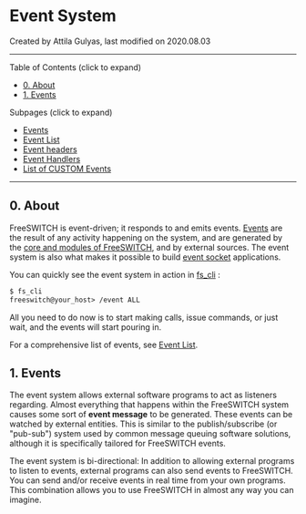 
# Event System 

 Created by  Attila Gulyas, last modified on 2020.08.03

---

Table of Contents (click to expand)

* [0\. About](#0-about)
* [1\. Events](#1-events)

Subpages (click to expand)

* [Events](./Events_32178330.mdx#0-about)
* [Event List](./Event-List_7143557.mdx#nat)
* [Event headers](./Event-headers_32178341.mdx#0-about)
* [Event Handlers](./Event-Handlers_32178263.mdx#0-about)
* [List of CUSTOM Events](./List-of-CUSTOM-Events_15139388.mdx#0-about)

---

## 0\. About

FreeSWITCH is event-driven; it responds to and emits events. [Events](./Events_32178330.mdx#0-about) are the result of any activity happening on the system, and are generated by the [core and modules of FreeSWITCH](../index.mdx#3-architecture), and by external sources. The event system is also what makes it possible to build [event socket](../Glossary_13173966.mdx#event-socket) applications.

You can quickly see the event system in action in [fs\_cli](../../Client-and-Developer-Interfaces/1048948.mdx#or) :

```xml
$ fs_cli
freeswitch@your_host> /event ALL
```

All you need to do now is to start making calls, issue commands, or just wait, and the events will start pouring in.

For a comprehensive list of events, see [Event List](./Event-List_7143557.mdx#nat).

## 1\. Events

The event system allows external software programs to act as listeners regarding. Almost everything that happens within the FreeSWITCH system causes some sort of **event message** to be generated. These events can be watched by external entities. This is similar to the publish/subscribe (or "pub-sub") system used by common message queuing software solutions, although it is specifically tailored for FreeSWITCH events.

The event system is bi-directional: In addition to allowing external programs to listen to events, external programs can also send events to FreeSWITCH. You can send and/or receive events in real time from your own programs. This combination allows you to use FreeSWITCH in almost any way you can imagine.

  

